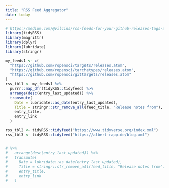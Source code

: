 ```yaml
---
title: "RSS Feed Aggregator"
date: today
---
```


```r
# https://medium.com/@vilcins/rss-feeds-for-your-github-releases-tags-and-activity-cbda2c51373
library(tidyRSS)
library(magrittr)
library(dplyr)
library(lubridate)
library(stringr)

my_feeds1 <- c(
  "https://github.com/ropensci/targets/releases.atom",
  "https://github.com/ropensci/tarchetypes/releases.atom",
  "https://github.com/ropensci/gittargets/releases.atom"
)
rss_tbl1 <- my_feeds1 %>% 
  purrr::map_dfr(tidyRSS::tidyfeed) %>% 
  arrange(desc(entry_last_updated)) %>% 
  transmute(
    Date = lubridate::as_date(entry_last_updated), 
    Title = stringr::str_remove_all(feed_title, "Release notes from"), 
    entry_title, 
    entry_link
  )

rss_tbl2 <- tidyRSS::tidyfeed("https://www.tidyverse.org/index.xml")
rss_tbl3 <- tidyRSS::tidyfeed("https://albert-rapp.de/blog.xml")


# %>% 
#   arrange(desc(entry_last_updated)) %>% 
#   transmute(
#     Date = lubridate::as_date(entry_last_updated), 
#     Title = stringr::str_remove_all(feed_title, "Release notes from"), 
#     entry_title, 
#     entry_link
#   )
```

